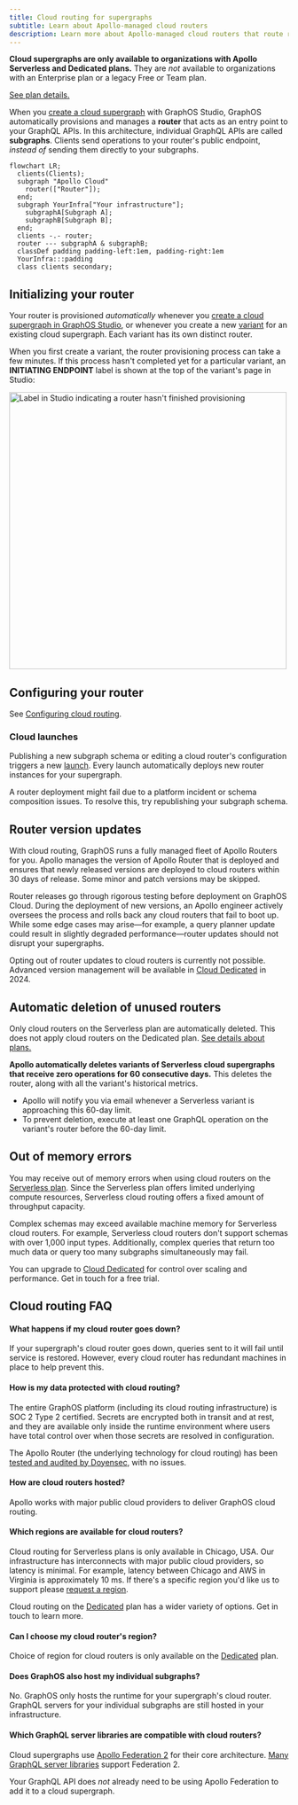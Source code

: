 ```yaml
---
title: Cloud routing for supergraphs
subtitle: Learn about Apollo-managed cloud routers
description: Learn more about Apollo-managed cloud routers that route requests to your GraphQL APIs.
---
```


<Note>

**Cloud supergraphs are only available to organizations with Apollo Serverless and Dedicated plans.**
They are _not_ available to organizations with an Enterprise plan or a legacy Free or Team plan.

[See plan details.](https://www.apollographql.com/pricing/)

</Note>

When you [create a cloud supergraph](../quickstart/cloud/#2-create-your-first-supergraph) with GraphOS Studio, GraphOS automatically provisions and manages a **router** that acts as an entry point to your GraphQL APIs. In this architecture, individual GraphQL APIs are called **subgraphs**. Clients send operations to your router's public endpoint, _instead of_ sending them directly to your subgraphs.

```mermaid
flowchart LR;
  clients(Clients);
  subgraph "Apollo Cloud"
    router(["Router"]);
  end;
  subgraph YourInfra["Your infrastructure"];
    subgraphA[Subgraph A];
    subgraphB[Subgraph B];
  end;
  clients -.- router;
  router --- subgraphA & subgraphB;
  classDef padding padding-left:1em, padding-right:1em
  YourInfra:::padding
  class clients secondary;
```

## Initializing your router

Your router is provisioned _automatically_ whenever you [create a cloud supergraph in GraphOS Studio](../quickstart/cloud), or whenever you create a new [variant](../graphs/#variants) for an existing cloud supergraph. Each variant has its own distinct router.

When you first create a variant, the router provisioning process can take a few minutes. If this process hasn't completed yet for a particular variant, an **INITIATING ENDPOINT** label is shown at the top of the variant's page in Studio:

<img
  className="screenshot"
  alt="Label in Studio indicating a router hasn't finished provisioning"
  src="../../img/initiating-endpoint.jpg"
  width="500"
/>

## Configuring your router

See [Configuring cloud routing](./cloud-configuration).

### Cloud launches

Publishing a new subgraph schema or editing a cloud router's configuration triggers a new [launch](/graphos/delivery/launches/). Every launch automatically deploys new router instances for your supergraph.

<Note>

A router deployment might fail due to a platform incident or schema composition issues. To resolve this, try republishing your subgraph schema.

</Note>

## Router version updates

With cloud routing, GraphOS runs a fully managed fleet of Apollo Routers for you. Apollo manages the version of Apollo Router that is deployed and ensures that newly released versions are deployed to cloud routers within 30 days of release. Some minor and patch versions may be skipped.

Router releases go through rigorous testing before deployment on GraphOS Cloud. During the deployment of new versions, an Apollo engineer actively oversees the process and rolls back any cloud routers that fail to boot up. While some edge cases may arise—for example, a query planner update could result in slightly degraded performance—router updates should not disrupt your supergraphs.

<Note>

Opting out of router updates to cloud routers is currently not possible. Advanced version management will be available in [Cloud Dedicated](./cloud-dedicated) in 2024.

</Note>

## Automatic deletion of unused routers

<Note>

Only cloud routers on the Serverless plan are automatically deleted.
This does not apply cloud routers on the Dedicated plan.
[See details about plans.](https://www.apollographql.com/pricing/)

</Note>

**Apollo automatically deletes variants of Serverless cloud supergraphs that receive zero operations for 60 consecutive days.** This deletes the router, along with all the variant's historical metrics.

- Apollo will notify you via email whenever a Serverless variant is approaching this 60-day limit.
- To prevent deletion, execute at least one GraphQL operation on the variant's router before the 60-day limit.

## Out of memory errors

You may receive out of memory errors when using cloud routers on the [Serverless plan](./#router-comparison). Since the Serverless plan offers limited underlying compute resources, Serverless cloud routing offers a fixed amount of throughput capacity.

Complex schemas may exceed available machine memory for Serverless cloud routers. For example, Serverless cloud routers don't support schemas with over 1,000 input types. Additionally, complex queries that return too much data or query too many subgraphs simultaneously may fail.

You can upgrade to [Cloud Dedicated](./cloud-dedicated) for control over scaling and performance. <TrackableLink href="mailto:cloud@apollographql.com" eventName="content_contact_cloud">Get in touch</TrackableLink> for a free trial.

## Cloud routing FAQ

#### What happens if my cloud router goes down?

If your supergraph's cloud router goes down, queries sent to it will fail until service is restored. However, every cloud router has redundant machines in place to help prevent this.

#### How is my data protected with cloud routing?

The entire GraphOS platform (including its cloud routing infrastructure) is SOC 2 Type 2 certified. Secrets are encrypted both in transit and at rest, and they are available only inside the runtime environment where users have total control over when those secrets are resolved in configuration.

The Apollo Router (the underlying technology for cloud routing) has been [tested and audited by Doyensec](https://doyensec.com/resources/Doyensec_Apollo_Report_Q22022_v4_AfterRetest.pdf), with no issues.

#### How are cloud routers hosted?

Apollo works with major public cloud providers to deliver GraphOS cloud routing.

#### Which regions are available for cloud routers?

Cloud routing for Serverless plans is only available in Chicago, USA. Our infrastructure has interconnects with major public cloud providers, so latency is minimal. For example, latency between Chicago and AWS in Virginia is approximately 10 ms. If there's a specific region you'd like us to support please [request a region](https://docs.google.com/forms/d/e/1FAIpQLSeLfIHulp-45VYzZspkOslFMzd1pPnMtVgIj_pVyJbox5DCKw/viewform).

Cloud routing on the [Dedicated](./cloud-dedicated) plan has a wider variety of options. <TrackableLink href="mailto:cloud@apollographql.com" eventName="content_contact_cloud">Get in touch</TrackableLink> to learn more.

#### Can I choose my cloud router's region?

Choice of region for cloud routers is only available on the [Dedicated](./cloud-dedicated) plan.

#### Does GraphOS also host my individual subgraphs?

No. GraphOS only hosts the runtime for your supergraph's cloud router. GraphQL servers for your individual subgraphs are still hosted in your infrastructure.

#### Which GraphQL server libraries are compatible with cloud routers?

Cloud supergraphs use [Apollo Federation 2](/federation/) for their core architecture. [Many GraphQL server libraries](/federation/building-supergraphs/supported-subgraphs/) support Federation 2.

Your GraphQL API does _not_ already need to be using Apollo Federation to add it to a cloud supergraph.
